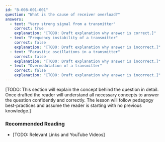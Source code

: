 ```yaml
---
id: "B-008-001-001"
question: "What is the cause of receiver overload?"
answers:
  - text: "Very strong signal from a transmitter"
    correct: true
    explanation: "[TODO: Draft explanation why answer is correct.]"
  - text: "Frequency instability of a transmitter"
    correct: false
    explanation: "[TODO: Draft explanation why answer is incorrect.]"
  - text: "Parasitic oscillations in a transmitter"
    correct: false
    explanation: "[TODO: Draft explanation why answer is incorrect.]"
  - text: "Overmodulation of a transmitter"
    correct: false
    explanation: "[TODO: Draft explanation why answer is incorrect.]"
---
```


[TODO: This section will explain the concept behind the question in detail. Once drafted the reader will understand all necessary concepts to answer the question confidently and correctly. The lesson will follow pedagogy best-practices and assume the reader is starting with no previous knowledge.]

### Recommended Reading

- [TODO: Relevant Links and YouTube Videos]

